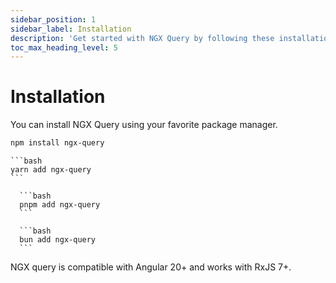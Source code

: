 ```yaml
---
sidebar_position: 1
sidebar_label: Installation
description: 'Get started with NGX Query by following these installation steps to integrate it into your Angular project.'
toc_max_heading_level: 5
---
```



# Installation

You can install NGX Query using your favorite package manager.

<Tabs>
  <TabItem value="npm" label="npm" default>

```bash
npm install ngx-query
```

  </TabItem>
  <TabItem value="yarn" label="Yarn">

    ```bash
    yarn add ngx-query
    ```

  </TabItem>
  <TabItem value="pnpm" label="pnpm">

      ```bash
      pnpm add ngx-query
      ```

  </TabItem>
  <TabItem value="bun" label="Bun">

      ```bash
      bun add ngx-query
      ```

  </TabItem>
</Tabs>

NGX query is compatible with Angular 20+ and works with RxJS 7+.
